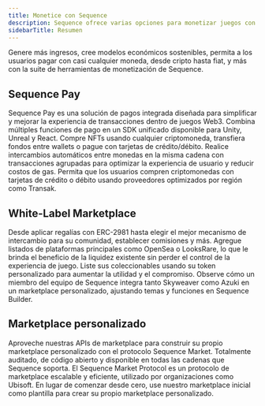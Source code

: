 ```yaml
---
title: Monetice con Sequence
description: Sequence ofrece varias opciones para monetizar juegos con blockchain, como marketplaces de marca blanca y Sequence Pay.
sidebarTitle: Resumen
---
```


Genere más ingresos, cree modelos económicos sostenibles, permita a los usuarios pagar con casi cualquier moneda, desde cripto hasta fiat, y más con la suite de herramientas de monetización de Sequence.

## Sequence Pay

<CardGroup cols={2}>
  <Card title="Resumen" icon="cart-plus" href="/solutions/payments/overview">
    Sequence Pay es una solución de pagos integrada diseñada para simplificar y mejorar la experiencia de transacciones dentro de juegos Web3. Combina múltiples funciones de pago en un SDK unificado disponible para Unity, Unreal y React.
  </Card>

  <Card title="Checkout" icon="credit-card" href="/sdk/web/guides/checkout">
    Compre NFTs usando cualquier criptomoneda, transfiera fondos entre wallets o pague con tarjetas de crédito/débito.
  </Card>

  <Card title="Smart Swaps" icon="right-left" href="/sdk/web/guides/smart-swaps">
    Realice intercambios automáticos entre monedas en la misma cadena con transacciones agrupadas para optimizar la experiencia de usuario y reducir costos de gas.
  </Card>

  <Card title="Fiat On-Ramp" icon="money-bill-wave" href="/sdk/web/guides/on-ramp">
    Permita que los usuarios compren criptomonedas con tarjetas de crédito o débito usando proveedores optimizados por región como Transak.
  </Card>
</CardGroup>

## White-Label Marketplace

<CardGroup cols={2}>
  <Card title="Aplicar regalías" icon="store" href="/solutions/marketplaces/white-label-marketplace/overview">
    Desde aplicar regalías con ERC-2981 hasta elegir el mejor mecanismo de intercambio para su comunidad, establecer comisiones y más.
  </Card>

  <Card title="Listados agregados" icon="layer-group" href="/solutions/marketplaces/white-label-marketplace/guide/">
    Agregue listados de plataformas principales como OpenSea o LooksRare, lo que le brinda el beneficio de la liquidez existente sin perder el control de la experiencia de juego.
  </Card>

  <Card title="Aproveche su token personalizado" icon="coins" href="/solutions/marketplaces/white-label-marketplace/guide/">
    Liste sus coleccionables usando su token personalizado para aumentar la utilidad y el compromiso.
  </Card>

  <Card title="Recorrido en video" icon="video" href="/solutions/marketplaces/white-label-marketplace/guide#watch-a-marketplace-be-launched-in-minutes">
    Observe cómo un miembro del equipo de Sequence integra tanto Skyweaver como Azuki en un marketplace personalizado, ajustando temas y funciones en Sequence Builder.
  </Card>
</CardGroup>

## Marketplace personalizado

<CardGroup cols={2}>
  <Card title="APIs de Marketplace" icon="hammer" href="/api-references/marketplace/endpoints">
    Aproveche nuestras APIs de marketplace para construir su propio marketplace personalizado con el protocolo Sequence Market.
  </Card>

  <Card title="Sequence Market Protocol" icon="code-branch" href="https://github.com/0xsequence/marketplace-contracts/tree/master">
    Totalmente auditado, de código abierto y disponible en todas las cadenas que Sequence soporta. El Sequence Market Protocol es un protocolo de marketplace escalable y eficiente, utilizado por organizaciones como Ubisoft.
  </Card>

  <Card title="Marketplace inicial" icon="rocket" href="/solutions/marketplaces/custom-marketplace/getting-started">
    En lugar de comenzar desde cero, use nuestro marketplace inicial como plantilla para crear su propio marketplace personalizado.
  </Card>
</CardGroup>
